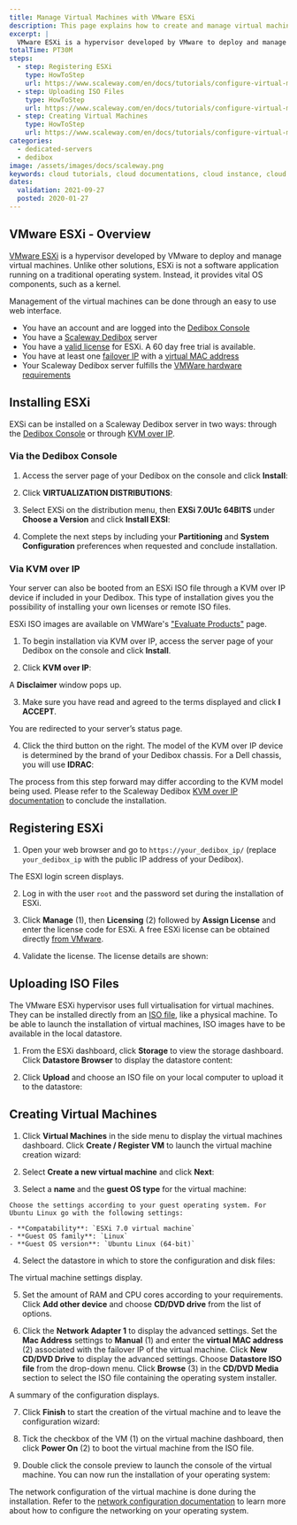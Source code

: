 ```yaml
---
title: Manage Virtual Machines with VMware ESXi
description: This page explains how to create and manage virtual machines on Scaleway Dedibox using the Hypervisor VMware ESXi.
excerpt: |
  VMware ESXi is a hypervisor developed by VMware to deploy and manage virtual machines. Unlike other solutions ESXi is not a software application running on a traditional operating system, instead it provides vital OS components, such as a kernel.
totalTime: PT30M
steps:
  - step: Registering ESXi
    type: HowToStep
    url: https://www.scaleway.com/en/docs/tutorials/configure-virtual-machine-esxi/#Registering-ESXi
  - step: Uploading ISO Files
    type: HowToStep
    url: https://www.scaleway.com/en/docs/tutorials/configure-virtual-machine-esxi/#Uploading-ISO-Files
  - step: Creating Virtual Machines
    type: HowToStep
    url: https://www.scaleway.com/en/docs/tutorials/configure-virtual-machine-esxi/#Creating-Virtual-Machines
categories:
  - dedicated-servers
  - dedibox
image: /assets/images/docs/scaleway.png
keywords: cloud tutorials, cloud documentations, cloud instance, cloud hosting, ubuntu server, debian server, linux server, Block Storage, S3, IAAS, baremetal, scalability, ARM, physical server, dedicated server, physicalization, virtualisation, hypervisor, esxi, vmware, virutal machine
dates:
  validation: 2021-09-27
  posted: 2020-01-27
---
```


## VMware ESXi - Overview

[VMware ESXi](https://www.vmware.com/products/esxi-and-esx.html) is a hypervisor developed by VMware to deploy and manage virtual machines. Unlike other solutions, ESXi is not a software application running on a traditional operating system. Instead, it provides vital OS components, such as a kernel.

Management of the virtual machines can be done through an easy to use web interface.

<Message type="requirement">

- You have an account and are logged into the [Dedibox Console](https://console.online.net)
- You have a [Scaleway Dedibox](http://www.scaleway.com/en/dedibox) server
- You have a [valid license](https://my.vmware.com/en/group/vmware/evalcenter?p=free-esxi7&lp=default) for ESXi. A 60 day free trial is available.
- You have at least one [failover IP](/dedibox-network/ip-failover/concepts#failover-ips) with a [virtual MAC address](/dedibox-network/ip-failover/concepts#virtual-mac-address)
- Your Scaleway Dedibox server fulfills the [VMWare hardware requirements](https://docs.vmware.com/en/VMware-vSphere/7.0/com.vmware.esxi.upgrade.doc/GUID-DEB8086A-306B-4239-BF76-E354679202FC.html)

</Message>

## Installing ESXi

EXSi can be installed on a Scaleway Dedibox server in two ways: through the [Dedibox Console](https://console.online.net/en/login) or through [KVM over IP](<https://en.wikipedia.org/wiki/KVM_switch#KVM_over_IP_(IPKVM)>).

### Via the Dedibox Console

1. Access the server page of your Dedibox on the console and click **Install**:

  <Lightbox src="scaleway-click-on-install.png" width="800" alt="" />

2. Click **VIRTUALIZATION DISTRIBUTIONS**:
  <Lightbox src="scaleway-virtualizaton-distributions.png" width="800" alt="" />

3. Select EXSi on the distribution menu, then **EXSi 7.0U1c 64BITS** under **Choose a Version** and click **Install EXSI**:
  <Lightbox src="scaleway-install-exsi.png" width="800" alt="" />

4. Complete the next steps by including your **Partitioning** and **System Configuration** preferences when requested and conclude installation.

### Via KVM over IP

Your server can also be booted from an ESXi ISO file through a KVM over IP device if included in your Dedibox. This type of installation gives you the possibility of installing your own licenses or remote ISO files.

ESXi ISO images are available on VMWare's ["Evaluate Products"](https://www.vmware.com/try-vmware.html) page.

1. To begin installation via KVM over IP, access the server page of your Dedibox on the console and click **Install**.

2. Click **KVM over IP**:

  <Lightbox src="scaleway-kvm-over-ip.png" width="800" alt="" />

  A **Disclaimer** window pops up. 
  
3. Make sure you have read and agreed to the terms displayed and click **I ACCEPT**.

  <Lightbox src="scaleway-disclaimer.png" width="600" alt="" />

  You are redirected to your server’s status page. 
  
4. Click the third button on the right. The model of the KVM over IP device is determined by the brand of your Dedibox chassis. For a Dell chassis, you will use **IDRAC**:

  <Lightbox src="scaleway-idrac.png" width="800" alt="" />

The process from this step forward may differ according to the KVM model being used. Please refer to the Scaleway Dedibox [KVM over IP documentation](https://documentation.online.net/fr/dedicated-server/operating-system/custom-install/start) to conclude the installation.

## Registering ESXi

1. Open your web browser and go to `https://your_dedibox_ip/` (replace `your_dedibox_ip` with the public IP address of your Dedibox).

  The ESXI login screen displays. 
  
2. Log in with the user `root` and the password set during the installation of ESXi.

  <Lightbox src="scaleway-vmware_login.png" width="800" alt="" />

3. Click **Manage** (1), then **Licensing** (2) followed by **Assign License** and enter the license code for ESXi. A free ESXi license can be obtained directly [from VMware](https://my.vmware.com/en/group/vmware/evalcenter?p=free-esxi7&lp=default).

  <Lightbox src="scaleway-vmware_assign_license.png" width="800" alt="" />

4. Validate the license. The license details are shown:

  <Lightbox src="scaleway-vmware_license_added.png" width="800" alt="" />

## Uploading ISO Files

The VMware ESXi hypervisor uses full virtualisation for virtual machines. They can be installed directly from an [ISO file](https://en.wikipedia.org/wiki/ISO_image), like a physical machine. To be able to launch the installation of virtual machines, ISO images have to be available in the local datastore.

1. From the ESXi dashboard, click **Storage** to view the storage dashboard. Click **Datastore Browser** to display the datastore content:

  <Lightbox src="scaleway-vmware_datastore_dashboard.png" width="800" alt="" />

2. Click **Upload** and choose an ISO file on your local computer to upload it to the datastore:

  <Lightbox src="scaleway-vmware_datastore_upload.png" width="800" alt="" />

## Creating Virtual Machines

1. Click **Virtual Machines** in the side menu to display the virtual machines dashboard. Click **Create / Register VM** to launch the virtual machine creation wizard:

  <Lightbox src="scaleway-vmware_create_vm.png" width="800" alt="" />

2. Select **Create a new virtual machine** and click **Next**:

  <Lightbox src="scaleway-vmware_create_vm_01.png" width="800" alt="" />

3. Select a **name** and the **guest OS type** for the virtual machine:

  <Lightbox src="scaleway-vmware_create_vm_02.png" width="800" alt="" />

    Choose the settings according to your guest operating system. For Ubuntu Linux go with the following settings:

    - **Compatability**: `ESXi 7.0 virtual machine`
    - **Guest OS family**: `Linux`
    - **Guest OS version**: `Ubuntu Linux (64-bit)`

4. Select the datastore in which to store the configuration and disk files:

  <Lightbox src="scaleway-vmware_create_vm_04_add_cdrom.png" width="800" alt="" />

  The virtual machine settings display. 
  
5. Set the amount of RAM and CPU cores according to your requirements. Click **Add other device** and choose **CD/DVD drive** from the list of options.

6. Click the **Network Adapter 1** to display the advanced settings. Set the **Mac Address** settings to **Manual** (1) and enter the **virtual MAC address** (2) associated with the failover IP of the virtual machine. Click **New CD/DVD Drive** to display the advanced settings. Choose **Datastore ISO file** from the drop-down menu. Click **Browse** (3) in the **CD/DVD Media** section to select the ISO file containing the operating system installer.

  <Lightbox src="scaleway-vmware_create_vm_04_vmac_iso.png" width="800" alt="" />

  A summary of the configuration displays. 
  
7. Click **Finish** to start the creation of the virtual machine and to leave the configuration wizard:

  <Lightbox src="scaleway-vmware_create_vm_05.png" width="800" alt="" />

8. Tick the checkbox of the VM (1) on the virtual machine dashboard, then click **Power On** (2) to boot the virtual machine from the ISO file.

  <Lightbox src="scaleway-vmware_start_vm.png" width="800" alt="" />

9. Double click the console preview to launch the console of the virtual machine. You can now run the installation of your operating system:

  <Lightbox src="scaleway-vmware_install_os.png" width="800" alt="" />  

The network configuration of the virtual machine is done during the installation. Refer to the [network configuration documentation](/dedibox-network/ip-failover/quickstart/) to learn more about how to configure the networking on your operating system.
